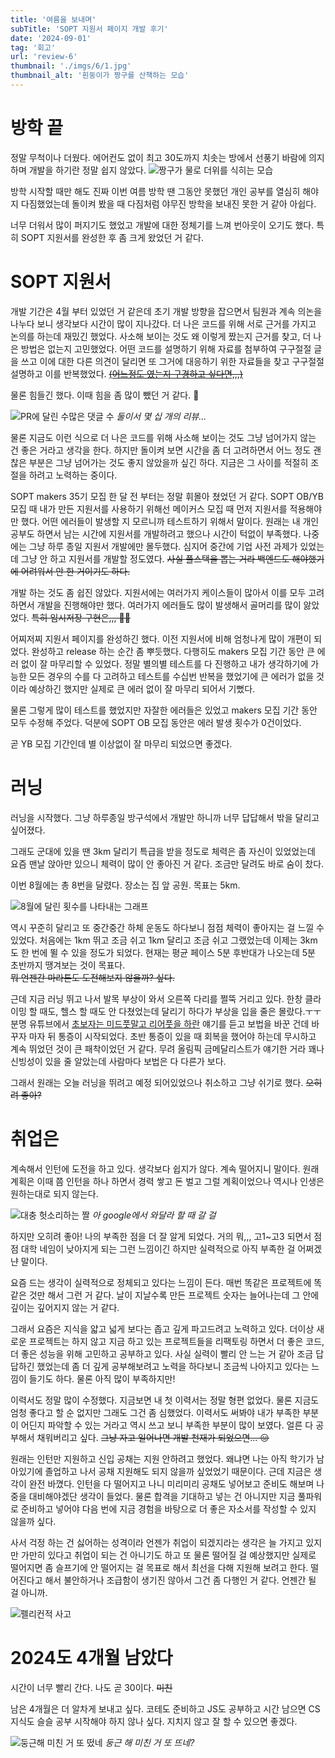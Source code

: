 ```yaml
---
title: '여름을 보내며'
subTitle: 'SOPT 지원서 페이지 개발 후기'
date: '2024-09-01'
tag: '회고'
url: 'review-6'
thumbnail: './imgs/6/1.jpg'
thumbnail_alt: '흰둥이가 짱구를 산책하는 모습'
---
```


# 방학 끝

정말 무척이나 더웠다.
에어컨도 없이 최고 30도까지 치솟는 방에서 선풍기 바람에 의지하며 개발을 하기란 정말 쉽지 않았다.
![짱구가 물로 더위를 식히는 모습](./imgs/6/2.png)

방학 시작할 때만 해도 진짜 이번 여름 방학 땐 그동안 못했던 개인 공부를 열심히 해야지 다짐했었는데
돌이켜 봤을 때 다짐처럼 야무진 방학을 보내진 못한 거 같아 아쉽다.

너무 더워서 많이 퍼지기도 했었고 개발에 대한 정체기를 느껴 번아웃이 오기도 했다.
특히 SOPT 지원서를 완성한 후 좀 크게 왔었던 거 같다.

# SOPT 지원서

개발 기간은 4월 부터 있었던 거 같은데
초기 개발 방향을 잡으면서 팀원과 계속 의논을 나누다 보니 생각보다 시간이 많이 지나갔다.
더 나은 코드를 위해 서로 근거를 가지고 논의를 하는데 재밌긴 했었다.
사소해 보이는 것도 왜 이렇게 짰는지 근거를 찾고, 더 나은 방법은 없는지 고민했었다.
어떤 코드를 설명하기 위해 자료를 첨부하여 구구절절 글을 쓰고 이에 대한 다른 의견이 달리면 또 그거에 대응하기 위한 자료들을 찾고 구구절절 설명하고 이를 반복했었다. <del>[(어느정도 였는지 구경하고 싶다면,,,)](https://github.com/sopt-makers/sopt-recruiting-frontend/pull/6#discussion_r1614220900)</del>

물론 힘들긴 했다.
이때 힘을 좀 많이 뺐던 거 같다. 🫠

![PR에 달린 수많은 댓글 수](./imgs/6/3.png)
_둘이서 몇 십 개의 리뷰..._

물론 지금도 이런 식으로 더 나은 코드를 위해 사소해 보이는 것도 그냥 넘어가지 않는 건 좋은 거라고 생각을 한다.
하지만 돌이켜 보면 시간을 좀 더 고려하면서 어느 정도 괜찮은 부분은 그냥 넘어가는 것도 좋지 않았을까 싶긴 하다.
지금은 그 사이를 적절히 조절을 하려고 노력하는 중이다.

SOPT makers 35기 모집 한 달 전 부터는 정말 휘몰아 쳤었던 거 같다.
SOPT OB/YB 모집 때 내가 만든 지원서를 사용하기 위해선 메이커스 모집 때 먼저 지원서를 적용해야만 했다.
어떤 에러들이 발생할 지 모르니까 테스트하기 위해서 말이다.
원래는 내 개인 공부도 하면서 남는 시간에 지원서를 개발하려고 했으나 시간이 턱없이 부족했다.
나중에는 그냥 하루 종일 지원서 개발에만 몰두했다.
심지어 중간에 기업 사전 과제가 있었는데 그냥 안 하고 지원서를 개발할 정도였다. <del>사실 풀스택을 뽑는 거라 백엔드도 해야했기에 어려워서 안 한 거이기도 하다.</del>

개발 하는 것도 좀 쉽진 않았다.
지원서에는 여러가지 케이스들이 많아서 이를 모두 고려하면서 개발을 진행해야만 했다.
여러가지 에러들도 많이 발생해서 골머리를 많이 앓았었다. <del>특히 임시저장 구현은,,, 😵‍💫</del>

어찌저찌 지원서 페이지를 완성하긴 했다.
이전 지원서에 비해 엄청나게 많이 개편이 되었다.
완성하고 release 하는 순간 좀 뿌듯했다.
다행히도 makers 모집 기간 동안 큰 에러 없이 잘 마무리할 수 있었다.
정말 별의별 테스트를 다 진행하고 내가 생각하기에 가능한 모든 경우의 수를 다 고려하고
테스트를 수십번 반복을 했었기에 큰 에러가 없을 것이라 예상하긴 했지만 실제로 큰 에러 없이 잘 마무리 되어서 기뻤다.

물론 그렇게 많이 테스트를 했었지만 자잘한 에러들은 있었고 makers 모집 기간 동안 모두 수정해 주었다.
덕분에 SOPT OB 모집 동안은 에러 발생 횟수가 0건이었다.

곧 YB 모집 기간인데 별 이상없이 잘 마무리 되었으면 좋겠다.

# 러닝

러닝을 시작했다.
그냥 하루종일 방구석에서 개발만 하니까 너무 답답해서 밖을 달리고 싶어졌다.

그래도 군대에 있을 땐 3km 달리기 특급을 받을 정도로 체력은 좀 자신이 있었었는데
요즘 맨날 앉아만 있으니 체력이 많이 안 좋아진 거 같다. 조금만 달려도 바로 숨이 찼다.

이번 8월에는 총 8번을 달렸다.
장소는 집 앞 공원.
목표는 5km.

![8월에 달린 횟수를 나타내는 그래프](./imgs/6/4.jpeg)

역시 꾸준히 달리고 또 중간중간 하체 운동도 하다보니 점점 체력이 좋아지는 걸 느낄 수 있었다.
처음에는 1km 뛰고 조금 쉬고 1km 달리고 조금 쉬고 그랬었는데
이제는 3km도 한 번에 뛸 수 있을 정도가 되었다.
현재는 평균 페이스 5분 후반대가 나오는데 5분 초반까지 땡겨보는 것이 목표다. <br /><del>뭐 언젠간 마라톤도 도전해보지 않을까? 싶다.</del>

근데 지금 러닝 뛰고 나서 발목 부상이 와서 오른쪽 다리를 쩔뚝 거리고 있다.
한창 클라이밍 할 때도, 헬스 할 때도 안 다쳤었는데
달리기 하다가 부상을 입을 줄은 몰랐다.ㅜㅜ
분명 유튜브에서 [초보자는 미드풋말고 리어풋을 하란](https://youtube.com/shorts/ML5ky04XZzM?feature=shared) 얘기를 듣고 보법을 바꾼 건데 바꾸자 마자 뒤 통증이 시작되었다.
초반 통증이 있을 때 회복을 했어야 하는데 무시하고 계속 뛰었던 것이 큰 패착이었던 거 같다.
무려 올림픽 금메달리스트가 얘기한 거라 꽤나 신빙성이 있을 줄 알았는데
사람마다 보법은 다 다른가 보다.

그래서 원래는 오늘 러닝을 뛰려고 예정 되어있었으나 취소하고 그냥 쉬기로 했다. <del>오히려 좋아?</del>

# 취업은

계속해서 인턴에 도전을 하고 있다.
생각보다 쉽지가 않다. 계속 떨어지니 말이다.
원래 계획은 이때 쯤 인턴을 하나 하면서 경력 쌓고 돈 벌고 그럴 계획이었으나
역시나 인생은 원하는대로 되지 않는다.

![대충 헛소리하는 짤](./imgs/6/5.jpg)
_아 google에서 와달라 할 때 갈 걸_

하지만 오히려 좋아! 나의 부족한 점을 더 잘 알게 되었다.
거의 뭐,,, 고1~고3 되면서 점점 대학 네임이 낮아지게 되는 그런 느낌이긴 하지만
실력적으로 아직 부족한 걸 어쩌겠냔 말이다.

요즘 드는 생각이 실력적으로 정체되고 있다는 느낌이 든다.
매번 똑같은 프로젝트에 똑같은 것만 해서 그런 거 같다.
날이 지날수록 만든 프로젝트 숫자는 늘어나는데 그 안에 깊이는 깊어지지 않는 거 같다.

그래서 요즘은 지식을 얇고 넓게 보다는 좁고 깊게 파고드려고 노력하고 있다.
더이상 새로운 프로젝트는 하지 않고 지금 하고 있는 프로젝트들을 리팩토링 하면서
더 좋은 코드, 더 좋은 성능을 위해 고민하고 공부하고 있다.
사실 실력이 빨리 안 느는 거 같아 조금 답답하긴 했었는데 좀 더 깊게 공부해보려고 노력을 하다보니 조금씩 나아지고 있다는 느낌이 들기도 하다.
물론 아직 많이 부족하지만!

이력서도 정말 많이 수정했다.
지금보면 내 첫 이력서는 정말 형편 없었다. 물론 지금도 엄청 좋다고 할 순 없지만 그래도 그건 좀 심했었다.
이력서도 써봐야 내가 부족한 부분이 어딘지 파악할 수 있는 거라고
역시 쓰고 보니 부족한 부분이 많이 보였다.
얼른 다 공부해서 채워버리고 싶다. <del>그냥 자고 일어나면 개발 천재가 되었으면... 😑</del>

원래는 인턴만 지원하고 신입 공채는 지원 안하려고 했었다. 왜냐면 나는 아직 학기가 남아있기에 졸업하고 나서 공채 지원해도 되지 않을까 싶었었기 때문이다.
근데 지금은 생각이 완전 바꼈다.
인턴을 다 떨어지고 나니 미리미리 공채도 넣어보고 준비도 해보며 나중을 대비해야겠단 생각이 들었다.
물론 합격을 기대하고 넣는 건 아니지만 지금 풀파워로 준비하고 넣어야 다음 번에 지금 경험을 바탕으로 더 좋은 자소서를 작성할 수 있지 않을까 싶다.

사서 걱정 하는 건 싫어하는 성격이라 언젠가 취업이 되겠지라는 생각은 늘 가지고 있지만
가만히 있다고 취업이 되는 건 아니기도 하고 또 물론 떨어질 걸 예상했지만 실제로 떨어지면 좀 슬프기에 안 떨어지는 걸 목표로 해서
최선을 다해 지원해 보려고 한다. 떨어진다고 해서 불안하거나 조급함이 생기진 않아서 그건 좀 다행인 거 같다. 언젠간 될 걸 아니까.

![펠리컨적 사고](./imgs/6/6.jpg)

# 2024도 4개월 남았다

시간이 너무 빨리 간다.
나도 곧 30이다. <del>미친</del>

남은 4개월은 더 알차게 보내고 싶다.
코테도 준비하고 JS도 공부하고 시간 남으면 CS 지식도 슬슬 공부 시작해야 하지 않나 싶다.
지치지 않고 잘 할 수 있으면 좋겠다.

![둥근해 미친 거 또 떴네](./imgs/6/7.jpg)
_둥근 해 미친 거 또 뜨네?_

